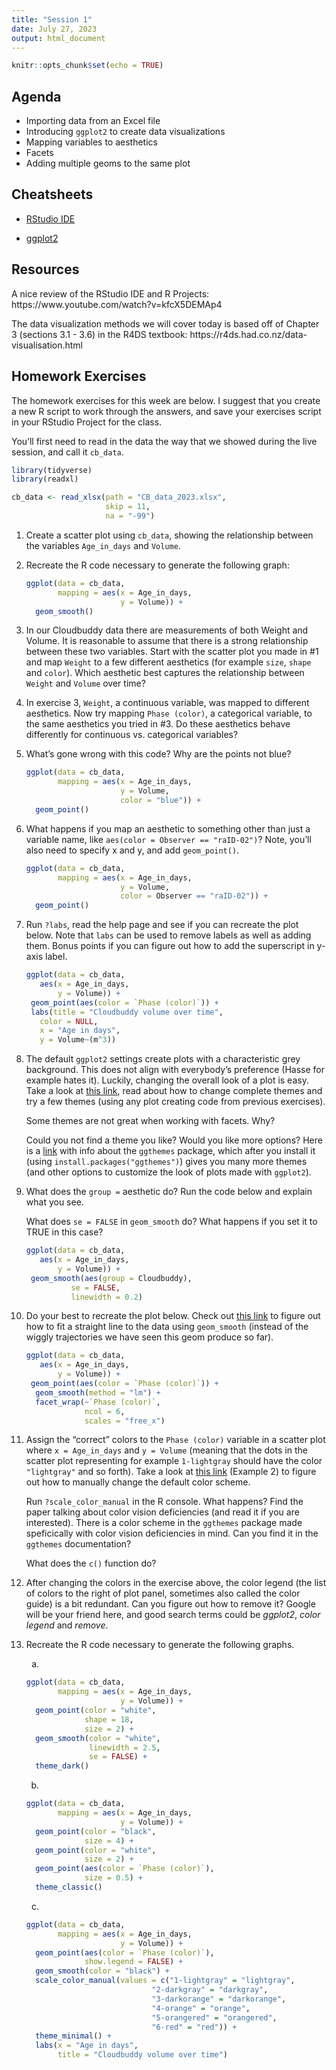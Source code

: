 ```yaml
---
title: "Session 1"
date: July 27, 2023
output: html_document
---
```



```r
knitr::opts_chunk$set(echo = TRUE)
```

## Agenda

* Importing data from an Excel file
* Introducing `ggplot2` to create data visualizations
* Mapping variables to aesthetics 
* Facets
* Adding multiple geoms to the same plot

<!-- ## Script -->

<!-- Here's the script from Session 1. You can download this and save it inside the R Project folder that you created for this workshop. -->

<!-- to add scripts -->

<!-- ```{r, include = FALSE, eval = FALSE} -->

<!-- # install and load these packages -->
<!-- devtools::install_github('yihui/xfun') -->

<!-- # embed_file() requires a few more packages -->
<!-- xfun::pkg_load2(c('base64enc', 'htmltools', 'mime')) -->
<!-- ``` -->

<!-- ```{r echo=FALSE} -->
<!-- # a embed single file -->
<!-- xfun::embed_file('session_01.R') -->
<!-- ``` -->



## Cheatsheets

* [RStudio IDE](https://rstudio.com/wp-content/uploads/2016/01/rstudio-IDE-cheatsheet.pdf)

* [ggplot2](https://rstudio.com/wp-content/uploads/2016/11/ggplot2-cheatsheet-2.1.pdf)


## Resources

A nice review of the RStudio IDE and R Projects:
https://www.youtube.com/watch?v=kfcX5DEMAp4

The data visualization methods we will cover today is based off of Chapter 3 (sections 3.1 - 3.6) in the R4DS textbook: https://r4ds.had.co.nz/data-visualisation.html


## Homework Exercises

The homework exercises for this week are below. I suggest that you create a new R script to work through the answers, and save your exercises script in your RStudio Project for the class.

You’ll first need to read in the data the way that we showed during the live session, and call it `cb_data`.

```r
library(tidyverse)
library(readxl)

cb_data <- read_xlsx(path = "CB_data_2023.xlsx",
                     skip = 11,
                     na = "-99")

```

1. Create a scatter plot using `cb_data`, showing the relationship between the variables `Age_in_days` and `Volume`. 

1. Recreate the R code necessary to generate the following graph:  

    ```r
    ggplot(data = cb_data, 
           mapping = aes(x = Age_in_days, 
                         y = Volume)) +
      geom_smooth()

    ```

1. In our Cloudbuddy data there are measurements of both Weight and Volume. It is reasonable to assume that there is a strong relationship between these two variables. Start with the scatter plot you made in #1 and map `Weight` to a few different aesthetics (for example `size`, `shape` and `color`). Which aesthetic best captures the relationship between `Weight` and `Volume` over time?   

1. In exercise 3, `Weight`, a continuous variable, was mapped to different aesthetics. Now try mapping `Phase (color)`, a categorical variable, to the same aesthetics you tried in #3. Do these aesthetics behave differently for continuous vs. categorical variables?   

1. What's gone wrong with this code? Why are the points not blue?  

    ```r
    ggplot(data = cb_data, 
           mapping = aes(x = Age_in_days, 
                         y = Volume, 
                         color = "blue")) + 
      geom_point()
    ```

1. What happens if you map an aesthetic to something other than just a variable name, like `aes(color = Observer == "raID-02")`? Note, you'll also need to specify x and y, and add `geom_point()`.

    ```r
    ggplot(data = cb_data, 
           mapping = aes(x = Age_in_days, 
                         y = Volume, 
                         color = Observer == "raID-02")) + 
      geom_point()
    ```

1. Run `?labs`, read the help page and see if you can recreate the plot below. Note that `labs` can be used to remove labels as well as adding them. Bonus points if you can figure out how to add the superscript in y-axis label.  

    ```r
ggplot(data = cb_data,
       aes(x = Age_in_days,
           y = Volume)) +
  geom_point(aes(color = `Phase (color)`)) +
  labs(title = "Cloudbuddy volume over time",
       color = NULL,
       x = "Age in days", 
       y = Volume~(m^3))

    ```


1. The default `ggplot2` settings create plots with a characteristic grey background. This does not align with everybody's preference (Hasse for example hates it). Luckily, changing the overall look of a plot is easy. Take a look at [this link](https://ggplot2.tidyverse.org/reference/ggtheme.html), read about how to change complete themes and try a few themes (using any plot creating code from previous exercises).

    Some themes are not great when working with facets. Why?
    
    Could you not find a theme you like? Would you like more options? Here is a [link](https://yutannihilation.github.io/allYourFigureAreBelongToUs/ggthemes/) with info about the `ggthemes` package, which after you install it (using `install.packages("ggthemes")`) gives you many more themes (and other options to customize the look of plots made with `ggplot2`).
    
1. What does the `group =` aesthetic do? Run the code below and explain what you see. 

    What does `se = FALSE` in `geom_smooth` do? What happens if you set it to TRUE in this case?

    ```r
ggplot(data = cb_data,
       aes(x = Age_in_days,
           y = Volume)) +
  geom_smooth(aes(group = Cloudbuddy),
              se = FALSE, 
              linewidth = 0.2)
    ```

1. Do your best to recreate the plot below. Check out [this link](https://www.datanovia.com/en/blog/how-to-plot-a-smooth-line-using-ggplot2/) to figure out how to fit a straight line to the data using `geom_smooth` (instead of the wiggly trajectories we have seen this geom produce so far).

    ```r
ggplot(data = cb_data,
       aes(x = Age_in_days,
           y = Volume)) +
  geom_point(aes(color = `Phase (color)`)) +
      geom_smooth(method = "lm") +
      facet_wrap(~`Phase (color)`, 
                 ncol = 6, 
                 scales = "free_x")

    ```


1. Assign the "correct" colors to the `Phase (color)` variable in a scatter plot where `x = Age_in_days` and `y = Volume` (meaning that the dots in the scatter plot representing for example `1-lightgray` should have the color `"lightgray"` and so forth). Take a look at [this link](https://www.statology.org/color-by-factor-ggplot2/) (Example 2) to figure out how to manually change the default color scheme.

    Run `?scale_color_manual` in the R console. What happens? Find the paper talking about color vision deficiencies (and read it if you are interested). There is a color scheme in the `ggthemes` package made speficically with color vision deficiencies in mind. Can you find it in the `ggthemes` documentation?
    
    What does the `c()` function do?
    
1. After changing the colors in the exercise above, the color legend (the list of colors to the right of plot panel, sometimes also called the color guide) is a bit redundant. Can you figure out how to remove it? Google will be your friend here, and good search terms could be *ggplot2*, *color legend* and *remove*. 

1. Recreate the R code necessary to generate the following graphs.  

    a.
    
    ```r
    ggplot(data = cb_data, 
           mapping = aes(x = Age_in_days, 
                         y = Volume)) +
      geom_point(color = "white", 
                 shape = 18, 
                 size = 2) +
      geom_smooth(color = "white", 
                  linewidth = 2.5, 
                  se = FALSE) +
      theme_dark()

    ```
    
    b.
    
    ```r
    ggplot(data = cb_data, 
           mapping = aes(x = Age_in_days, 
                         y = Volume)) +
      geom_point(color = "black", 
                 size = 4) +
      geom_point(color = "white",
                 size = 2) +
      geom_point(aes(color = `Phase (color)`),
                 size = 0.5) +
      theme_classic()

    ```
    
    c.
    
    ```r
    ggplot(data = cb_data, 
           mapping = aes(x = Age_in_days, 
                         y = Volume)) +
      geom_point(aes(color = `Phase (color)`),
                 show.legend = FALSE) +
      geom_smooth(color = "black") +
      scale_color_manual(values = c("1-lightgray" = "lightgray",
                                "2-darkgray" = "darkgray",
                                "3-darkorange" = "darkorange",
                                "4-orange" = "orange",
                                "5-orangered" = "orangered",
                                "6-red" = "red")) +
      theme_minimal() +
      labs(x = "Age in days", 
           title = "Cloudbuddy volume over time")

    ```
    
    